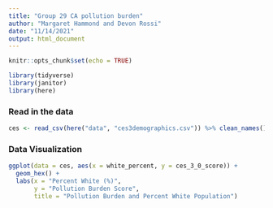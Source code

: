 ```yaml
---
title: "Group 29 CA pollution burden"
author: "Margaret Hammond and Devon Rossi"
date: "11/14/2021"
output: html_document
---
```


```r
knitr::opts_chunk$set(echo = TRUE)

library(tidyverse)
library(janitor)
library(here)
```

### Read in the data

```r
ces <- read_csv(here("data", "ces3demographics.csv")) %>% clean_names()


```

### Data Visualization

```r
ggplot(data = ces, aes(x = white_percent, y = ces_3_0_score)) +
  geom_hex() +
  labs(x = "Percent White (%)",
       y = "Pollution Burden Score",
       title = "Pollution Burden and Percent White Population")
  
```

